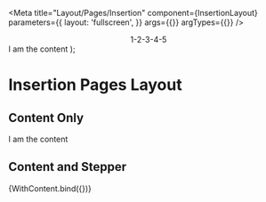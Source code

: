 


<Meta
  title="Layout/Pages/Insertion"
  component={InsertionLayout}
  parameters={{
    layout: 'fullscreen',
  }}
  args={{}}
  argTypes={{}}
/>

  <FullHeight>
    <InsertionLayout {...args}>
      <Box background="blue.200">
        <Center>1-2-3-4-5</Center>
      </Box>
      <Box background="blue.300" height="600px">
        I am the content
      </Box>
    </InsertionLayout>
  </FullHeight>
);

# Insertion Pages Layout

## Content Only

<Canvas>
  <Story name="Content Only">
    <FullHeight>
      <InsertionLayout>
        <Box background="blue.300" height="600px">
          I am the content
        </Box>
      </InsertionLayout>
    </FullHeight>
  </Story>
</Canvas>

<ArgsTable story="Content Only" />

## Content and Stepper

<Canvas>
  <Story name="Content and Stepper" args={{}}>
    {WithContent.bind({})}
  </Story>
</Canvas>

<ArgsTable story="Content and Stepper" />
